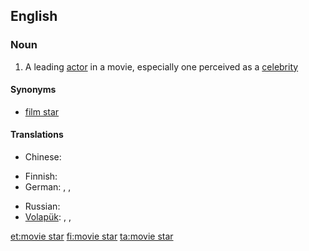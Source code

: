==English==

===Noun===
{{wikipedia}}
{{en-noun|sg=[[movie]] [[star]]}}

# A leading [[actor]] in a movie, especially one perceived as a [[celebrity]]

====Synonyms====
* [[film star]]

====Translations====
{{trans-top|star of the cinema}}
* Chinese:
*: {{trreq|Mandarin}}
* Finnish: {{t|fi|filmitähti}}
* German: {{qualifier|male or female}} {{t|de|Filmstar|m}}, {{qualifier|male or female}} {{t|de|Filmgröße|f}}, {{qualifier|male or female}} {{t|de|Leinwandgröße|f}}
{{trans-mid}}
* Russian: {{t|ru|кинозвезда|g=m|g2=f|sc=Cyrl|tr=kinozvezdá|alt=кинозвезда́}}
* [[Volapük]]: {{qualifier|male or female}} {{t|vo|bioskopastelan}}, {{qualifier|male}} {{t|vo|bioskopahistelan}}, {{qualifier|female}} {{t|vo|bioskopajistelan}}
{{trans-bottom}}

[[et:movie star]]
[[fi:movie star]]
[[ta:movie star]]